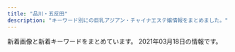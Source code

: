 ```yaml
---
title: "品川・五反田"
description: "キーワード別にの巨乳アジアン・チャイナエステ嬢情報をまとめました。"
---
```


新着画像と新着キーワードをまとめています。
2021年03月18日の情報です。

<DmmAffiliateIns />
<KeywordTable
  shops={
    [
    {
        "keywords": {
            "C": 13
        },
        "img_links": [
            "http://www.es-yuduki.com/css/nav/change-007.jpg",
            "http://www.es-yuduki.com/css/nav/nav-005.jpg",
            "http://www.es-yuduki.com/css/nav/nav-0003.jpg",
            "http://www.es-yuduki.com/css/staff01.jpg",
            "http://www.es-yuduki.com/css/staff03.jpg",
            "http://www.es-yuduki.com/css/progress03.jpg",
            "http://www.es-yuduki.com/css/staff02-b.jpg",
            "http://www.es-yuduki.com/css/staff02.jpg",
            "http://www.es-yuduki.com/css/progress04.jpg",
            "http://www.es-yuduki.com/css/nav/nav-007.jpg",
            "http://www.es-yuduki.com/css/coupon003.jpg",
            "http://www.es-yuduki.com/css/progress07.jpg",
            "http://www.es-yuduki.com/css/nav/change-002.jpg",
            "http://www.es-yuduki.com/css/head.jpg",
            "http://www.es-yuduki.com/css/staff01-b.jpg",
            "http://www.es-yuduki.com/css/main-top05.png",
            "http://www.es-yuduki.com/css/nav/change-006.jpg",
            "http://www.es-yuduki.com/css/progress05.jpg",
            "http://www.es-yuduki.com/css/progress02.jpg",
            "http://www.es-yuduki.com/css/progress06.jpg",
            "http://www.es-yuduki.com/css/nav/change-005.jpg",
            "http://www.es-yuduki.com/css/nav/nav-004.jpg",
            "http://www.es-yuduki.com/css/staff00.jpg",
            "http://www.es-yuduki.com/css/progress01.jpg",
            "http://www.es-yuduki.com/css/kanban.jpg",
            "http://www.es-yuduki.com/css/staff03-b.jpg",
            "http://www.es-yuduki.com/css/nav/change-001.jpg",
            "http://www.es-yuduki.com/css/nav/nav-002.jpg",
            "http://www.es-yuduki.com/css/progress08.jpg",
            "http://www.es-yuduki.com/css/nav/nav-001.jpg",
            "http://www.es-yuduki.com/css/nav/change-004.jpg",
            "http://www.es-yuduki.com/css/nav/change-0003.jpg",
            "http://www.es-yuduki.com/css/nav/nav-006.jpg"
        ],
        "name": "\u30de\u30c3\u30b5\u30fc\u30b8\u306e\u5915\u6708",
        "station": "JR\u4e94\u53cd\u7530\u99c5\u897f\u53e3",
        "url": "http://www.es-yuduki.com/"
    },
    {
        "img_links": [
            "http://www.relax-cs.com/ncss/top02-left.jpg",
            "http://www.relax-cs.com/ncss/top03.jpg",
            "http://www.relax-cs.com/ncss/nav/nav-004.jpg",
            "http://www.relax-cs.com/ncss/staff01.jpg",
            "http://www.relax-cs.com/ncss/nav/nav-005.jpg",
            "http://www.relax-cs.com/ncss/top001.jpg",
            "http://www.relax-cs.com/ncss/staff02.jpg",
            "http://www.relax-cs.com/ncss/tel.png",
            "http://www.relax-cs.com/ncss/nav/nav-006.jpg",
            "http://www.relax-cs.com/ncss/nav/nav-003.jpg",
            "http://www.relax-cs.com/ncss/nav/nav-002.jpg",
            "http://www.relax-cs.com/ncss/nav/nav-001.jpg"
        ],
        "station": "JR\u4e94\u53cd\u7530\u99c5\u897f\u53e3",
        "keywords": {},
        "name": "\u30ea\u30e9\u30af\u30bc\u30fc\u30b7\u30e7\u30f3\u862d",
        "url": "http://www.relax-cs.com/"
    },
    {
        "img_links": [
            "https://tsukiwa.info/img/staff/sara243.jpg",
            "https://tsukiwa.info/img/staff/sara242.jpg",
            "https://tsukiwa.info/img/staff/koko3.jpg",
            "https://tsukiwa.info/img/staff/mimi20202.jpg",
            "https://tsukiwa.info/img/QRcode.png",
            "https://tsukiwa.info/img/staff/yuri001.jpg",
            "https://tsukiwa.info/img/staff/rena01.jpg",
            "https://tsukiwa.info/img/pickupGirl.png",
            "https://tsukiwa.info/img/staff/rumi04.jpg",
            "https://tsukiwa.info/img/bar_gallery.png",
            "https://tsukiwa.info/img/event/camp03.jpg",
            "https://tsukiwa.info/img/akusesu-top0.jpg",
            "https://tsukiwa.info/img/staff/ruru1.jpg",
            "https://tsukiwa.info/img/bar_staff.png",
            "https://tsukiwa.info/img/event/20210128.png",
            "https://tsukiwa.info/img/staff/mimi202012.jpg",
            "https://tsukiwa.info/img/staff/sara241.jpg",
            "https://tsukiwa.info/img/staff/no_image.jpg",
            "https://tsukiwa.info/img/staff/rumi02.jpg",
            "https://tsukiwa.info/img/news1.png",
            "https://tsukiwa.info/img/staff_top/20201219_2.jpg",
            "https://tsukiwa.info/img/staff/5B1348C8-81C8-4A36-8AF4-201F525E98EC.jpeg",
            "https://tsukiwa.info/img/staff/mimi01.jpg",
            "https://tsukiwa.info/img/staff/aya2101.jpg",
            "https://tsukiwa.info/img/top_map.jpg",
            "https://tsukiwa.info/img/staff/yuna01.jpg",
            "https://tsukiwa.info/img/bar_profile.png",
            "https://tsukiwa.info/img/staff/sara244.jpg",
            "https://www.a-side.com/ad/koko/include/banner/koko_200x40.png",
            "https://tsukiwa.info/img/staff/1B18DB0C-4C76-4A8F-972F-C1207E0FEBD1.jpeg",
            "https://tsukiwa.info/img/news3.png",
            "https://tsukiwa.info/img/staff_top/20201219_1.jpg"
        ],
        "url": "https://tsukiwa.info/",
        "station": "JR\u4e94\u53cd\u7530\u99c5\u897f\u53e3",
        "keywords": {},
        "name": "\u6708\u306e\u548c"
    },
    {
        "name": "\u30d5\u30ed\u30fc\u30e9",
        "station": "JR\u54c1\u5ddd\u99c5\u9ad8\u8f2a\u53e3",
        "keywords": {},
        "img_links": [],
        "url": "http://f-aroma.info/"
    },
    {
        "station": "JR\u4e94\u53cd\u7530\u99c5\u897f\u53e3",
        "url": "https://i-house.aoaoeo.com/",
        "name": "\u7652\u3057\u30cf\u30a6\u30b9",
        "img_links": [],
        "keywords": {}
    },
    {
        "name": "\u7d2b\u306e\u8776",
        "img_links": [
            "http://p-fly.work/images/1.jpg",
            "http://p-fly.work/images/b3.jpg",
            "http://p-fly.work/images/b2.jpg",
            "http://p-fly.work/images/b1.jpg",
            "http://p-fly.work/images/10.jpg",
            "http://p-fly.work/images/tr.jpg",
            "http://p-fly.work/images/7.jpg",
            "http://p-fly.work/img/mai1.jpg",
            "http://p-fly.work/images/sys4.png",
            "http://p-fly.work/img/koko1.jpg",
            "http://p-fly.work/images/head.png",
            "http://p-fly.work/images/interior_t.png",
            "http://p-fly.work/images/sys1.jpg",
            "http://p-fly.work/images/ac1.jpg",
            "http://p-fly.work/images/12.jpg",
            "http://p-fly.work/images/staff_t.png",
            "http://p-fly.work/images/int2.png",
            "http://p-fly.work/images/line.png",
            "http://p-fly.work/images/sys2.jpg",
            "http://p-fly.work/images/sys3.jpg",
            "http://p-fly.work/images/mobile.jpg",
            "http://p-fly.work/staff/sara.jpg",
            "http://p-fly.work/images/news.jpg",
            "http://p-fly.work/img/yuyu1.jpg",
            "http://p-fly.work/staff/mai.jpg",
            "http://p-fly.work/images/int1.jpg",
            "http://p-fly.work/staff/yuki.jpg",
            "http://p-fly.work/staff/koko.jpg",
            "http://p-fly.work/staff/yuyu.jpg",
            "http://p-fly.work/img/sara1.jpg"
        ],
        "keywords": {},
        "url": "http://p-fly.work/",
        "station": "JR\u4e94\u53cd\u7530\u99c5\u897f\u53e3"
    },
    {
        "url": "http://www.kouroku-este.com/",
        "station": "JR\u54c1\u5ddd\u99c5\u9ad8\u8f2a\u53e3",
        "name": "\u5eb7\u7984",
        "img_links": [
            "http://www.kouroku-este.com/img/top/listmark1.png",
            "http://www.kouroku-este.com/img/staff/fff/s-fff2.jpg",
            "http://www.kouroku-este.com/img/staff/aaa/aaa2.jpg",
            "http://www.kouroku-este.com/img/staff/ccc/ccc1.jpg",
            "http://www.kouroku-este.com/img/system/service01.jpg",
            "http://www.kouroku-este.com/img/staff/ccc/ccc2.jpg",
            "http://www.kouroku-este.com/img/system/service02.jpg",
            "http://www.kouroku-este.com/img/staff/eee/s-eee1.jpg",
            "http://www.kouroku-este.com/img/staff/eee/s-eee2.jpg",
            "http://www.kouroku-este.com/img/staff/bbb/bbb1.jpg",
            "http://www.kouroku-este.com/img/staff/aaa/aaa1.jpg",
            "http://www.kouroku-este.com/img/staff/fff/s-fff1.jpg",
            "http://www.kouroku-este.com/img/menu/info_r.jpg",
            "http://www.kouroku-este.com/img/staff/ggg/ggg1.jpg"
        ],
        "keywords": {
            "C": 15
        }
    },
    {
        "station": "JR\u4e94\u53cd\u7530\u99c5\u6771\u53e3",
        "name": "\u3072\u307e\u308f\u308a",
        "img_links": [
            "http://www.kenkou-house.info/img/s13.jpg",
            "http://www.kenkou-house.info/img/play.png",
            "http://www.kenkou-house.info/img/m6.png",
            "http://www.kenkou-house.info/img/s91.jpg",
            "http://www.kenkou-house.info/img/s1.jpg",
            "http://www.kenkou-house.info/img/s15.jpg",
            "http://www.kenkou-house.info/img/s20.jpg",
            "http://www.kenkou-house.info/img/head.png",
            "http://www.kenkou-house.info/img/s21.jpg",
            "http://www.kenkou-house.info/img/s.png",
            "http://www.kenkou-house.info/img/bottmo-left.png",
            "http://www.kenkou-house.info/img/m4.png",
            "http://www.kenkou-house.info/img/body-.png",
            "http://www.kenkou-house.info/img/Himawari_468_60.png",
            "http://www.kenkou-house.info/img/m8.png",
            "http://www.kenkou-house.info/img/s7.jpg",
            "http://www.kenkou-house.info/img/m1.png",
            "http://www.kenkou-house.info/img/s11.jpg",
            "http://www.kenkou-house.info/img/s33.jpg",
            "http://www.kenkou-house.info/img/s22.jpg",
            "http://www.kenkou-house.info/img/m3.png",
            "http://www.kenkou-house.info/img/m5.png",
            "http://www.kenkou-house.info/img/Himawari_160_45.png",
            "http://www.kenkou-house.info/img/m7.png",
            "http://www.kenkou-house.info/img/s12.jpg",
            "http://www.kenkou-house.info/img/s4.jpg",
            "http://www.kenkou-house.info/img/s61.jpg",
            "http://www.kenkou-house.info/img/Himawari_200_40.png",
            "http://www.kenkou-house.info/img/bottmo-ritght.png",
            "http://www.kenkou-house.info/img/s17.jpg",
            "http://www.kenkou-house.info/img/door.png",
            "http://www.kenkou-house.info/img/s16.jpg",
            "http://www.kenkou-house.info/img/s14.jpg",
            "http://www.kenkou-house.info/img/m2.png",
            "http://www.kenkou-house.info/img/Himawari_88_31.png"
        ],
        "keywords": {
            "C": 8
        },
        "url": "http://www.kenkou-house.info/"
    },
    {
        "name": "\u82b1\u8863",
        "station": "JR\u4e94\u53cd\u7530\u99c5",
        "url": "http://hanagoromo.work/",
        "img_links": [
            "http://hanagoromo.work/ta.png",
            "http://hanagoromo.work/yuna1.jpg",
            "http://hanagoromo.work/rina2.jpeg",
            "http://hanagoromo.work/tina2.jpg",
            "http://hanagoromo.work/b2.jpg",
            "http://hanagoromo.work/mio1.jpg",
            "http://hanagoromo.work/hitomi.jpg",
            "http://hanagoromo.work/rie1.jpg",
            "http://hanagoromo.work/miyuki1.jpg",
            "http://hanagoromo.work/eri.jpg",
            "http://hanagoromo.work/head.jpg",
            "http://hanagoromo.work/mio2.jpg",
            "http://hanagoromo.work/yumi.jpg",
            "http://hanagoromo.work/yuki.jpg",
            "http://hanagoromo.work/b3.jpg",
            "http://hanagoromo.work/ai3.jpg",
            "http://hanagoromo.work/4.jpg",
            "http://hanagoromo.work/sayaka.jpg",
            "http://hanagoromo.work/mens-esthe1.png",
            "http://hanagoromo.work/b1.jpg",
            "http://hanagoromo.work/3.jpg",
            "http://hanagoromo.work/yumi1.jpg",
            "http://hanagoromo.work/1.jpg",
            "http://hanagoromo.work/yuyu.jpg",
            "http://hanagoromo.work/miyuki.jpg",
            "http://hanagoromo.work/main_top.jpg",
            "http://hanagoromo.work/s1.png",
            "http://hanagoromo.work/nana1.jpg",
            "http://hanagoromo.work/int2.jpg",
            "http://hanagoromo.work/mio.jpg",
            "http://hanagoromo.work/6.jpg",
            "http://hanagoromo.work/rina1.jpeg",
            "http://hanagoromo.work/interior1.jpg",
            "http://hanagoromo.work/yuna2.jpg",
            "http://hanagoromo.work/2.jpg",
            "http://hanagoromo.work/sys.jpg",
            "http://hanagoromo.work/staff_t.jpg",
            "http://hanagoromo.work/ai2.jpg",
            "http://hanagoromo.work/interior_t.jpg",
            "http://hanagoromo.work/tina.jpg",
            "http://hanagoromo.work/112.jpg",
            "http://hanagoromo.work/nana2.jpg",
            "http://hanagoromo.work/hitomi2.jpg",
            "http://hanagoromo.work/nana.jpg",
            "http://hanagoromo.work/hitomi1.jpg"
        ],
        "keywords": {}
    },
    {
        "img_links": [
            "http://hi-msg.com/tonpoh/images/l.png",
            "http://hi-msg.com/tonpoh/images/p-10.jpg",
            "http://hi-msg.com/tonpoh/images/p-10-1.jpg",
            "http://hi-msg.com/tonpoh/images/p-4.jpg",
            "http://hi-msg.com/tonpoh/images/botton.png",
            "http://hi-msg.com/tonpoh/images/fla-1.png",
            "http://hi-msg.com/tonpoh/images/line.png",
            "http://hi-msg.com/tonpoh/images/fla.png",
            "http://hi-msg.com/tonpoh/images/p-14-1.jpg",
            "http://hi-msg.com/tonpoh/images/p-12-1.jpg",
            "http://hi-msg.com/tonpoh/images/p-6-1.jpg",
            "http://hi-msg.com/tonpoh/images/no.png",
            "http://hi-msg.com/tonpoh/images/p-5.jpg",
            "http://hi-msg.com/tonpoh/images/s8.png",
            "http://hi-msg.com/tonpoh/images/p-7.jpg",
            "http://hi-msg.com/tonpoh/images/p-8-1.jpg",
            "http://hi-msg.com/tonpoh/images/p-12.jpg",
            "http://hi-msg.com/tonpoh/images/s1.png",
            "http://hi-msg.com/tonpoh/images/p-8.jpg",
            "http://hi-msg.com/tonpoh/images/s4.jpg",
            "http://hi-msg.com/tonpoh/images/tit-sys.png",
            "http://hi-msg.com/tonpoh/images/p-6.jpg",
            "http://hi-msg.com/tonpoh/images/p-13.jpg",
            "http://hi-msg.com/tonpoh/images/p-13-1.jpg",
            "http://hi-msg.com/tonpoh/images/s5.png",
            "http://hi-msg.com/tonpoh/images/p-7-1.jpg",
            "http://hi-msg.com/tonpoh/images/p-1.jpg",
            "http://hi-msg.com/tonpoh/images/s9.png",
            "http://hi-msg.com/tonpoh/images/p-11-1.jpg",
            "http://hi-msg.com/tonpoh/images/tit-staff.png",
            "http://hi-msg.com/tonpoh/images/p-9-1.jpg",
            "http://hi-msg.com/tonpoh/images/p-0.jpg",
            "http://hi-msg.com/tonpoh/images/fla-3.png",
            "http://hi-msg.com/tonpoh/images/p-14.jpg",
            "http://hi-msg.com/tonpoh/images/ll.png",
            "http://hi-msg.com/tonpoh/images/p-9.jpg",
            "http://hi-msg.com/tonpoh/images/p-11.jpg",
            "http://hi-msg.com/tonpoh/images/p-2.jpg",
            "http://hi-msg.com/tonpoh/images/s6.png"
        ],
        "keywords": {},
        "name": "\u30c8\u30f3\u30dd\u30fc",
        "station": "JR\u4e94\u53cd\u7530\u99c5\u897f\u53e3",
        "url": "http://hi-msg.com/tonpoh/"
    },
    {
        "keywords": {
            "86": 2,
            "88": 2,
            "E": 8,
            "85": 2,
            "87": 4
        },
        "img_links": [
            "http://es-mirei.com/images/store/02.jpg",
            "http://es-mirei.com/images/s3Slider1Images/02.jpg",
            "http://es-mirei.com/staffPhoto/b20170911152129.jpg",
            "http://es-mirei.com/staffPhoto/b20180209180323.jpg",
            "http://es-mirei.com/staffPhoto/s20170911152129.jpg",
            "http://es-mirei.com/staffPhoto/s20170908125528.jpg",
            "http://es-mirei.com/images/store/01.jpg",
            "http://es-mirei.com/staffPhoto/b20170728165536.jpg",
            "http://es-mirei.com/staffPhoto/s20170728165302.jpg",
            "http://es-mirei.com/images/noImg.jpg",
            "http://es-mirei.com/staffPhoto/b20170911152114.jpg",
            "http://es-mirei.com/staffPhoto/s20170728165536.jpg",
            "http://es-mirei.com/staffPhoto/b20180613122502.jpg",
            "http://es-mirei.com/staffPhoto/b20170728165302.jpg",
            "http://es-mirei.com/images/s3Slider1Images/03.jpg",
            "http://es-mirei.com/images/store/03.jpg",
            "http://es-mirei.com/images/returnStaffBtn.png",
            "http://es-mirei.com/staffPhoto/b20170908125528.jpg",
            "http://es-mirei.com/staffPhoto/b20170728165256.jpg",
            "http://es-mirei.com/staffPhoto/s20180613122502.jpg",
            "http://es-mirei.com/images/s3Slider1Images/01.jpg",
            "http://es-mirei.com/staffPhoto/s20170728165256.jpg",
            "http://es-mirei.com/staffPhoto/s20170911152114.jpg",
            "http://es-mirei.com/images/store/06.jpg",
            "http://es-mirei.com/staffPhoto/s20180209180323.jpg",
            "http://es-mirei.com/images/store/04.jpg",
            "http://es-mirei.com/images/store/05.jpg"
        ],
        "url": "http://es-mirei.com/",
        "name": "\u7f8e\u4f36",
        "station": "JR\u4e94\u53cd\u7530\u99c5\u897f\u53e3"
    },
    {
        "img_links": [
            "http://lacure.link/images/news.png",
            "http://lacure.link/images/left3.png",
            "http://lacure.link/images/g1.jpg",
            "http://lacure.link/images/asali.jpg",
            "http://lacure.link/images/r4.jpg",
            "http://lacure.link/images/s1.jpg",
            "http://lacure.link/images/kiki.jpg",
            "http://lacure.link/images/r6.jpg",
            "http://lacure.link/images/face.png",
            "http://lacure.link/images/g3.jpg",
            "http://lacure.link/images/yuki.jpg",
            "http://lacure.link/images/r5.jpg",
            "http://lacure.link/images/r1.jpg",
            "http://lacure.link/images/g0.jpg",
            "http://lacure.link/images/s_staff.png",
            "http://lacure.link/images/top2.jpg",
            "http://lacure.link/images/r2.jpg",
            "http://lacure.link/images/kol.jpg",
            "http://lacure.link/images/r3.jpg",
            "http://lacure.link/images/gb01.png",
            "http://lacure.link/images/zi.png",
            "http://lacure.link/images/g2.jpg",
            "http://lacure.link/images/g5.jpg",
            "http://lacure.link/images/sayuri.jpg",
            "http://lacure.link/images/g6.jpg"
        ],
        "url": "http://lacure.link/",
        "keywords": {},
        "station": "\u6238\u8d8a\u9280\u5ea7\u99c5",
        "name": "\u30e9\u30ad\u30e5\u30a2"
    },
    {
        "img_links": [
            "http://gotanda.pepper.jp/1-01.png",
            "http://gotanda.pepper.jp/m049.png",
            "http://gotanda.pepper.jp/m048.png",
            "http://gotanda.pepper.jp/m02272.jpg",
            "http://gotanda.pepper.jp/gotanda001.jpg",
            "http://gotanda.pepper.jp/20151109231038834554.jpg",
            "http://gotanda.pepper.jp/m173.jpg"
        ],
        "name": "\u4e94\u53cd\u7530\u30e1\u30c7\u30a3\u30ab\u30eb\u30a8\u30f3",
        "url": "http://gotanda.pepper.jp/",
        "keywords": {},
        "station": "JR\u4e94\u53cd\u7530\u99c5\u897f\u53e3"
    },
    {
        "keywords": {
            "E": 5,
            "84": 5,
            "C": 3,
            "G": 1,
            "86": 2,
            "D": 5,
            "88": 3,
            "90": 2,
            "87": 2
        },
        "station": "JR\u4e94\u53cd\u7530\u99c5\u6771\u53e3",
        "img_links": [
            "http://www.relax-fuyou.info/img/sta8.jpg",
            "http://www.relax-fuyou.info/img/top.jpg",
            "http://www.relax-fuyou.info/img/sta16.jpg",
            "http://www.relax-fuyou.info/img/st181.jpg",
            "http://www.relax-fuyou.info/img/st10.jpg",
            "http://www.relax-fuyou.info/img/st7.jpg",
            "http://www.relax-fuyou.info/img/sta1.jpg",
            "http://www.relax-fuyou.info/img/st161.jpg",
            "http://www.relax-fuyou.info/img/sta17.jpg",
            "http://www.relax-fuyou.info/img/st141.jpg",
            "http://www.relax-fuyou.info/img/sta20.jpg",
            "http://www.relax-fuyou.info/img/st42.jpg",
            "http://www.relax-fuyou.info/img/st17.jpg",
            "http://www.relax-fuyou.info/img/sta5.jpg",
            "http://www.relax-fuyou.info/img/st171.jpg",
            "http://www.relax-fuyou.info/img/st71.jpg",
            "http://www.relax-fuyou.info/img/r9.jpg",
            "http://www.relax-fuyou.info/img/st110.jpg",
            "http://www.relax-fuyou.info/img/st1.jpg",
            "http://www.relax-fuyou.info/img/st150.jpg",
            "http://www.relax-fuyou.info/img/st140.jpg",
            "http://www.relax-fuyou.info/img/st8.jpg",
            "http://www.relax-fuyou.info/img/st201.jpg",
            "http://www.relax-fuyou.info/img/st191.jpg",
            "http://www.relax-fuyou.info/img/st72.jpg",
            "http://www.relax-fuyou.info/img/sta15.jpg",
            "http://www.relax-fuyou.info/img/st11.jpg",
            "http://www.relax-fuyou.info/img/sta18.jpg",
            "http://www.relax-fuyou.info/img/st160.jpg",
            "http://www.relax-fuyou.info/img/sta19.jpg",
            "http://www.relax-fuyou.info/img/st5.jpg",
            "http://www.relax-fuyou.info/img/st41.jpg"
        ],
        "url": "http://www.relax-fuyou.info/",
        "name": "\u8299\u84c9\uff5e\u30d5\u30e8\u30a6\uff5e"
    }
]
}
/>
<DmmAffiliateScript />
